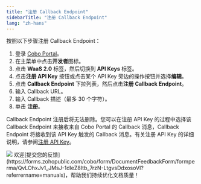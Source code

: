 ```yaml
---
title: "注册 Callback Endpoint"
sidebarTitle: "注册 Callback Endpoint"
lang: "zh-hans"
---
```


按照以下步骤注册 Callback Endpoint：

1. 登录 [Cobo Portal](https://portal.cobo.com/login)。
2. 在主菜单中点击**开发者**图标。
3. 点击 **WaaS 2.0** 标签，然后切换到 **API Keys** 标签。
4. 点击**注册 API Key** 按钮或点击某个 API Key 旁边的操作按钮并选择**编辑**。
5. 点击 **Callback Endpoint** 下拉列表，然后点击**注册 Callback Endpoint**。
6. 输入 Callback URL。
7. 输入 Callback 描述（最多 30 个字符）。
8. 单击 **注册**。

Callback Endpoint 注册后将无法删除。您可以在注册 API Key 的过程中选择该 Callback Endpoint 来接收来自 Cobo Portal 的 Callback 消息，Callback Endpoint 将接收到该 API Key 触发的 Callback 消息。有关注册 API Key 的详细说明，请参阅[注册 API Key](/cn/portal/developer-console/create-api-key)。

<img src="/cn/images/developer-console/register_callback_endpoint.png" className="screenshot_modal"/>
<Tip>欢迎[提交您的反馈](https://forms.zohopublic.com/cobo/form/DocumentFeedbackForm/formperma/QvLOhxJv1_JMsJ-1dleZ8Itb_7rzN-LtgvsDdxosoVI?referrername=manuals)，帮助我们持续优化文档质量！</Tip>